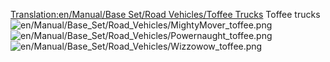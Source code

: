 [[Translation:en/Manual/Base Set/Road Vehicles/Toffee Trucks]]
Toffee trucks [[File:en/Manual/Base Set/Road Vehicles/MightyMover toffee.png]][[File:en/Manual/Base Set/Road Vehicles/Powernaught toffee.png]][[File:en/Manual/Base Set/Road Vehicles/Wizzowow toffee.png]]